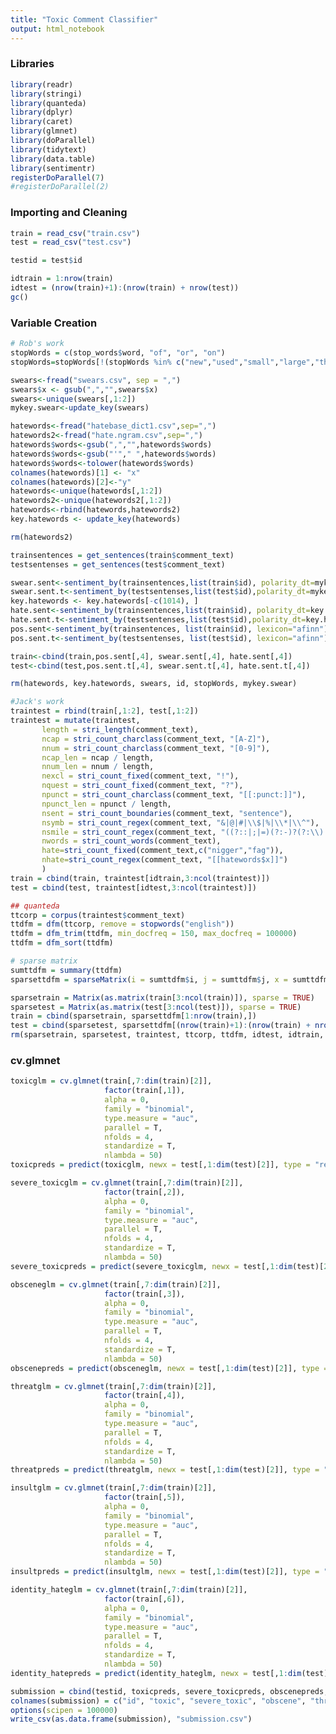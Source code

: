 ```yaml
---
title: "Toxic Comment Classifier"
output: html_notebook
---
```


### Libraries

```r
library(readr)
library(stringi)
library(quanteda)
library(dplyr)
library(caret)
library(glmnet)
library(doParallel)
library(tidytext)
library(data.table)
library(sentimentr)
registerDoParallel(7)
#registerDoParallel(2)
```

### Importing and Cleaning

```r
train = read_csv("train.csv")
test = read_csv("test.csv")

testid = test$id

idtrain = 1:nrow(train)
idtest = (nrow(train)+1):(nrow(train) + nrow(test))
gc()
```

### Variable Creation

```r
# Rob's work
stopWords = c(stop_words$word, "of", "or", "on")
stopWords=stopWords[!(stopWords %in% c("new","used","small","large","thanks","greetings","works"))]

swears<-fread("swears.csv", sep = ",")
swears$x <- gsub(",","",swears$x)
swears<-unique(swears[,1:2])
mykey.swear<-update_key(swears)

hatewords<-fread("hatebase_dict1.csv",sep=",")
hatewords2<-fread("hate.ngram.csv",sep=",")
hatewords$words<-gsub(",","",hatewords$words)
hatewords$words<-gsub("'"," ",hatewords$words)
hatewords$words<-tolower(hatewords$words)
colnames(hatewords)[1] <- "x"
colnames(hatewords)[2]<-"y"
hatewords<-unique(hatewords[,1:2])
hatewords2<-unique(hatewords2[,1:2])
hatewords<-rbind(hatewords,hatewords2)
key.hatewords <- update_key(hatewords)

rm(hatewords2)

trainsentences = get_sentences(train$comment_text)
testsentenses = get_sentences(test$comment_text)

swear.sent<-sentiment_by(trainsentences,list(train$id), polarity_dt=mykey.swear)
swear.sent.t<-sentiment_by(testsentenses,list(test$id),polarity_dt=mykey.swear)
key.hatewords <- key.hatewords[-c(1014), ]
hate.sent<-sentiment_by(trainsentences,list(train$id), polarity_dt=key.hatewords)
hate.sent.t<-sentiment_by(testsentenses,list(test$id),polarity_dt=key.hatewords)
pos.sent<-sentiment_by(trainsentences, list(train$id), lexicon="afinn")
pos.sent.t<-sentiment_by(testsentenses, list(test$id), lexicon="afinn")

train<-cbind(train,pos.sent[,4], swear.sent[,4], hate.sent[,4])
test<-cbind(test,pos.sent.t[,4], swear.sent.t[,4], hate.sent.t[,4])

rm(hatewords, key.hatewords, swears, id, stopWords, mykey.swear)

#Jack's work
traintest = rbind(train[,1:2], test[,1:2])
traintest = mutate(traintest,
       length = stri_length(comment_text),
       ncap = stri_count_charclass(comment_text, "[A-Z]"),
       nnum = stri_count_charclass(comment_text, "[0-9]"),
       ncap_len = ncap / length,
       nnum_len = nnum / length,
       nexcl = stri_count_fixed(comment_text, "!"),
       nquest = stri_count_fixed(comment_text, "?"),
       npunct = stri_count_charclass(comment_text, "[[:punct:]]"),
       npunct_len = npunct / length,
       nsent = stri_count_boundaries(comment_text, "sentence"),
       nsymb = stri_count_regex(comment_text, "&|@|#|\\$|%|\\*|\\^"),
       nsmile = stri_count_regex(comment_text, "((?::|;|=)(?:-)?(?:\\)|D|P))"),
       nwords = stri_count_words(comment_text),
       hate=stri_count_fixed(comment_text,c("nigger","fag")),
       nhate=stri_count_regex(comment_text, "[[hatewords$x]]")
       )
train = cbind(train, traintest[idtrain,3:ncol(traintest)])
test = cbind(test, traintest[idtest,3:ncol(traintest)])

## quanteda
ttcorp = corpus(traintest$comment_text)
ttdfm = dfm(ttcorp, remove = stopwords("english"))
ttdfm = dfm_trim(ttdfm, min_docfreq = 150, max_docfreq = 100000)
ttdfm = dfm_sort(ttdfm)

# sparse matrix
sumttdfm = summary(ttdfm)
sparsettdfm = sparseMatrix(i = sumttdfm$i, j = sumttdfm$j, x = sumttdfm$x)

sparsetrain = Matrix(as.matrix(train[3:ncol(train)]), sparse = TRUE)
sparsetest = Matrix(as.matrix(test[3:ncol(test)]), sparse = TRUE)
train = cbind(sparsetrain, sparsettdfm[1:nrow(train),])
test = cbind(sparsetest, sparsettdfm[(nrow(train)+1):(nrow(train) + nrow(test)),])
rm(sparsetrain, sparsetest, traintest, ttcorp, ttdfm, idtest, idtrain, sumttdfm, sparsettdfm)
```

### cv.glmnet

```r
toxicglm = cv.glmnet(train[,7:dim(train)[2]], 
                     factor(train[,1]), 
                     alpha = 0, 
                     family = "binomial", 
                     type.measure = "auc",
                     parallel = T,
                     nfolds = 4,
                     standardize = T,
                     nlambda = 50)
toxicpreds = predict(toxicglm, newx = test[,1:dim(test)[2]], type = "response", s = "lambda.min")

severe_toxicglm = cv.glmnet(train[,7:dim(train)[2]], 
                     factor(train[,2]), 
                     alpha = 0, 
                     family = "binomial", 
                     type.measure = "auc",
                     parallel = T,
                     nfolds = 4,
                     standardize = T,
                     nlambda = 50)
severe_toxicpreds = predict(severe_toxicglm, newx = test[,1:dim(test)[2]], type = "response", s = "lambda.min")

obsceneglm = cv.glmnet(train[,7:dim(train)[2]], 
                     factor(train[,3]), 
                     alpha = 0, 
                     family = "binomial", 
                     type.measure = "auc",
                     parallel = T,
                     nfolds = 4,
                     standardize = T,
                     nlambda = 50)
obscenepreds = predict(obsceneglm, newx = test[,1:dim(test)[2]], type = "response", s = "lambda.min")

threatglm = cv.glmnet(train[,7:dim(train)[2]], 
                     factor(train[,4]), 
                     alpha = 0, 
                     family = "binomial", 
                     type.measure = "auc",
                     parallel = T,
                     nfolds = 4,
                     standardize = T,
                     nlambda = 50)
threatpreds = predict(threatglm, newx = test[,1:dim(test)[2]], type = "response", s = "lambda.min")

insultglm = cv.glmnet(train[,7:dim(train)[2]], 
                     factor(train[,5]), 
                     alpha = 0, 
                     family = "binomial", 
                     type.measure = "auc",
                     parallel = T,
                     nfolds = 4,
                     standardize = T,
                     nlambda = 50)
insultpreds = predict(insultglm, newx = test[,1:dim(test)[2]], type = "response", s = "lambda.min")

identity_hateglm = cv.glmnet(train[,7:dim(train)[2]], 
                     factor(train[,6]), 
                     alpha = 0, 
                     family = "binomial", 
                     type.measure = "auc",
                     parallel = T,
                     nfolds = 4,
                     standardize = T,
                     nlambda = 50)
identity_hatepreds = predict(identity_hateglm, newx = test[,1:dim(test)[2]], type = "response", s = "lambda.min")

submission = cbind(testid, toxicpreds, severe_toxicpreds, obscenepreds, threatpreds, insultpreds, identity_hatepreds)
colnames(submission) = c("id", "toxic", "severe_toxic", "obscene", "threat", "insult", "identity_hate")
options(scipen = 100000)
write_csv(as.data.frame(submission), "submission.csv")
```

